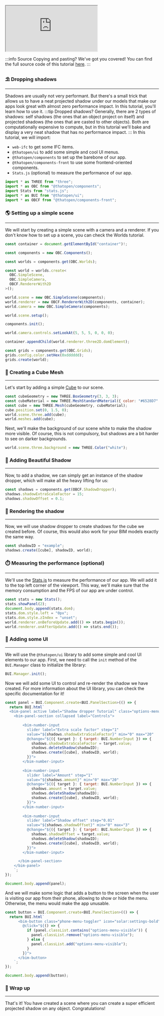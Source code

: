 <iframe src="https://thatopen.github.io/engine_components/examples/ShadowDropper"></iframe>

:::info Source
Copying and pasting? We've got you covered! You can find the full source code of this tutorial [here](https://github.com/ThatOpen/engine_components/blob/main/packages/front/src/core/ShadowDropper/example.ts).
:::

### ⛱️ Dropping shadows
---
Shadows are usually not very performant. But there's a small trick that allows us to have a neat projected shadow under our models that make our apps look great with almost zero performance impact. In this tutorial, you'll learn how to use it.
:::tip Dropped shadows?
Generally, there are 2 types of shadows: self shadows (the ones that an object project on itself) and projected shadows (the ones that are casted to other objects). Both are computationally expensive to compute, but in this tutorial we'll bake and display a very neat shadow that has no performance impact.
:::
In this tutorial, we will import:
- `web-ifc` to get some IFC items.
- `@thatopen/ui` to add some simple and cool UI menus.
- `@thatopen/components` to set up the barebone of our app.
- `@thatopen/components-front` to use some frontend-oriented components.
- `Stats.js` (optional) to measure the performance of our app.

```js
import * as THREE from "three";
import * as OBC from "@thatopen/components";
import Stats from "stats.js";
import * as BUI from "@thatopen/ui";
import * as OBCF from "@thatopen/components-front";
```
### 🌎 Setting up a simple scene
---
We will start by creating a simple scene with a camera and a renderer. If you don't know how to set up a scene, you can check the Worlds tutorial.

```js
const container = document.getElementById("container")!;

const components = new OBC.Components();

const worlds = components.get(OBC.Worlds);

const world = worlds.create<
  OBC.SimpleScene,
  OBC.SimpleCamera,
  OBCF.RendererWith2D
>();

world.scene = new OBC.SimpleScene(components);
world.renderer = new OBCF.RendererWith2D(components, container);
world.camera = new OBC.SimpleCamera(components);

world.scene.setup();

components.init();

world.camera.controls.setLookAt(5, 5, 5, 0, 0, 0);

container.appendChild(world.renderer.three2D.domElement);

const grids = components.get(OBC.Grids);
grids.config.color.setHex(0xdddddd);
grids.create(world);
```
### 🎲 Creating a Cube Mesh
---
Let's start by adding a simple [Cube](https://threejs.org/docs/index.html?q=box#api/en/geometries/BoxGeometry) to our scene.

```js
const cubeGeometry = new THREE.BoxGeometry(3, 3, 3);
const cubeMaterial = new THREE.MeshStandardMaterial({ color: "#6528D7" });
const cube = new THREE.Mesh(cubeGeometry, cubeMaterial);
cube.position.set(0, 1.5, 0);
world.scene.three.add(cube);
world.meshes.add(cube);
```
Next, we'll make the background of our scene white to make the shadow more visible. Of course, this is not compulsory, but shadows are a bit harder to see on darker backgrounds.

```js
world.scene.three.background = new THREE.Color("white");
```
### 🌚 Adding Beautiful Shadow
---
Now, to add a shadow, we can simply get an instance of the shadow dropper, which will make all the heavy lifting for us:

```js
const shadows = components.get(OBCF.ShadowDropper);
shadows.shadowExtraScaleFactor = 15;
shadows.shadowOffset = 0.1;
```
### 🎨 Rendering the shadow
---
Now, we will use shadow dropper to create shadows for the cube we created before. Of course, this would also work for your BIM models exactly the same way.

```js
const shadowID = "example";
shadows.create([cube], shadowID, world);
```
### ⏱️ Measuring the performance (optional)
---
We'll use the [Stats.js](https://github.com/mrdoob/stats.js) to measure the performance of our app. We will add it to the top left corner of the viewport. This way, we'll make sure that the memory consumption and the FPS of our app are under control.

```js
const stats = new Stats();
stats.showPanel(2);
document.body.append(stats.dom);
stats.dom.style.left = "0px";
stats.dom.style.zIndex = "unset";
world.renderer.onBeforeUpdate.add(() => stats.begin());
world.renderer.onAfterUpdate.add(() => stats.end());
```
### 🧩 Adding some UI
---
We will use the `@thatopen/ui` library to add some simple and cool UI elements to our app. First, we need to call the `init` method of the `BUI.Manager` class to initialize the library:

```js
BUI.Manager.init();
```
Now we will add some UI to control and re-render the shadow we have created. For more information about the UI library, you can check the specific documentation for it!

```js
const panel = BUI.Component.create<BUI.PanelSection>(() => {
  return BUI.html`
  <bim-panel active label="Shadow dropper Tutorial" class="options-menu">
    <bim-panel-section collapsed label="Controls">
          
        <bim-number-input 
          slider label="Extra scale factor" step="1" 
          value="${shadows.shadowExtraScaleFactor}" min="0" max="20"
          @change="${({ target }: { target: BUI.NumberInput }) => {
            shadows.shadowExtraScaleFactor = target.value;
            shadows.deleteShadow(shadowID);
            shadows.create([cube], shadowID, world);
          }}">
        </bim-number-input> 
                  
        <bim-number-input 
          slider label="Amount" step="1" 
          value="${shadows.amount}" min="0" max="20"
          @change="${({ target }: { target: BUI.NumberInput }) => {
            shadows.amount = target.value;
            shadows.deleteShadow(shadowID);
            shadows.create([cube], shadowID, world);
          }}">
        </bim-number-input>    
                       
        <bim-number-input 
          slider label="Shadow offset" step="0.01" 
          value="${shadows.shadowOffset}" min="0" max="3"
          @change="${({ target }: { target: BUI.NumberInput }) => {
            shadows.shadowOffset = target.value;
            shadows.deleteShadow(shadowID);
            shadows.create([cube], shadowID, world);
          }}">
        </bim-number-input> 

      </bim-panel-section>
    </bim-panel>
    `;
});

document.body.append(panel);
```
And we will make some logic that adds a button to the screen when the user is visiting our app from their phone, allowing to show or hide the menu. Otherwise, the menu would make the app unusable.

```js
const button = BUI.Component.create<BUI.PanelSection>(() => {
  return BUI.html`
      <bim-button class="phone-menu-toggler" icon="solar:settings-bold"
        @click="${() => {
          if (panel.classList.contains("options-menu-visible")) {
            panel.classList.remove("options-menu-visible");
          } else {
            panel.classList.add("options-menu-visible");
          }
        }}">
      </bim-button>
    `;
});

document.body.append(button);
```
### 🎉 Wrap up
---
That's it! You have created a scene where you can create a super efficient projected shadow on any object. Congratulations!


